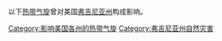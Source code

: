 以下[[热带气旋|热带气旋]]曾对美国[[弗吉尼亚州|弗吉尼亚州]]构成影响。

[[Category:影响美国各州的热带气旋|Category:影响美国各州的热带气旋]]
[[Category:弗吉尼亚州自然灾害|Category:弗吉尼亚州自然灾害]]